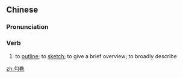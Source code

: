 ==Chinese==
{{zh-forms}}

===Pronunciation===
{{zh-pron
|m=gōulè
|cat=v
}}

===Verb===
{{zh-verb}}

# to [[outline]]; to [[sketch]]; to give a brief overview; to broadly describe

[[zh:勾勒]]